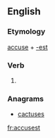 ==English==

===Etymology===
[[accuse]] + [[-est]]

===Verb===
{{head|en|verb form}}

# {{en-archaic second-person singular of|accuse}}

===Anagrams===
* [[cactuses#English|cactuses]]

[[fr:accusest]]
